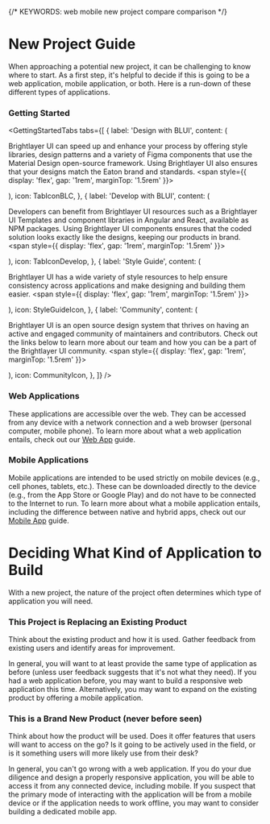 
{/* KEYWORDS: web mobile new project compare comparison */}

# New Project Guide

When approaching a potential new project, it can be challenging to know where to start. As a first step, it's helpful to decide if this is going to be a web application, mobile application, or both. Here is a run-down of these different types of applications.

### Getting Started

<GettingStartedTabs
    tabs={[
        {
            label: 'Design with BLUI',
            content: (
                <p>
                    <span>
                        Brightlayer UI can speed up and enhance your process by offering style libraries, design
                        patterns and a variety of Figma components that use the Material Design open-source framework.
                        Using Brightlayer UI also ensures that your designs match the Eaton brand and standards.
                    </span>
                    <span style={{ display: 'flex', gap: '1rem', marginTop: '1.5rem' }}>
                        <VariantIllustration
                            iconImage={Getstarted}
                            label="Get started"
                            description="A dedicated page to introduce you and your teams to the universe of Brightlayer UI."
                            height="196px"
                            width="200px"
                            url="https://brightlayer-ui.github.io/design/intro"
                        />
                        <VariantIllustration
                            iconImage={Stickersheet}
                            label="Figma sticker sheet"
                            description="Material and Brightlayer UI tokens and components in Figma (Material Design 3)."
                            height="196px"
                            width="200px"
                            url="https://www.figma.com/community/file/1108703646592220015"
                        />
                        <VariantIllustration
                            iconImage={DesignPatterns}
                            label="Design patterns"
                            description="Common interactions and designs found in Brightlayer UI applications."
                            height="196px"
                            width="200px"
                            url="https://brightlayer-ui.github.io/patterns"
                        />
                    </span>
                </p>
            ),
            icon: TabIconBLC,
        },
        {
            label: 'Develop with BLUI',
            content: (
                <p>
                    <span>
                        Developers can benefit from Brightlayer UI resources such as a Brightlayer UI Templates and
                        component libraries in Angular and React, available as NPM packages. Using Brightlayer UI
                        components ensures that the coded solution looks exactly like the designs, keeping our products
                        in brand.
                    </span>
                    <span style={{ display: 'flex', gap: '1rem', marginTop: '1.5rem' }}>
                        <VariantIllustration
                            iconImage={EnvSetup}
                            label="Environment setup"
                            description="We walk through the basics of getting your system set up to develop."
                            height="196px"
                            width="200px"
                            url="https://brightlayer-ui.github.io/development/environment"
                        />
                        <VariantIllustration
                            iconImage={ReactImage}
                            label="React"
                            description="Instructions to guide you through starting a new Brightlayer UI project using React."
                            height="196px"
                            width="200px"
                            url="https://brightlayer-ui.github.io/development/frameworks-web/react"
                        />
                        <VariantIllustration
                            iconImage={ReactNativeImage}
                            label="React Native"
                            description="Instructions to guide you through starting a new Brightlayer UI project using React Native."
                            height="196px"
                            width="200px"
                            url="https://brightlayer-ui.github.io/development/frameworks-mobile/react-native"
                        />
                    </span>
                </p>
            ),
            icon: TabIconDevelop,
        },
        {
            label: 'Style Guide',
            content: (
                <p>
                    <span>
                        Brightlayer UI has a wide variety of style resources to help ensure consistency across
                        applications and make designing and building them easier.
                    </span>
                    <span style={{ display: 'flex', gap: '1rem', marginTop: '1.5rem' }}>
                        <VariantIllustration
                            iconImage={IconLibImage}
                            label="Icon Library"
                            description="Browse the library of icons available in Brightlayer UI including Material icons as well as custom ones for Brightlayer UI applications."
                            height="196px"
                            width="200px"
                            url="https://brightlayer-ui.github.io/style/icon-library"
                        />
                        <VariantIllustration
                            iconImage={ThemesImage}
                            label="Themes"
                            description="Learn more about Brightlayer UI themes and how they can help you build applications that adhere to our design guidelines."
                            height="196px"
                            width="200px"
                            url="https://brightlayer-ui.github.io/style/themes"
                        />
                        <VariantIllustration
                            iconImage={ColorPallette}
                            label="Color Palette"
                            description="Browse all of the UI, Status, and Charting colors available from Brightlayer UI and when to use them."
                            height="196px"
                            width="200px"
                            url="https://brightlayer-ui.github.io/style/color"
                        />
                    </span>
                </p>
            ),
            icon: StyleGuideIcon,
        },
        {
            label: 'Community',
            content: (
                <p>
                    <span>
                        Brightlayer UI is an open source design system that thrives on having an active and engaged
                        community of maintainers and contributors. Check out the links below to learn more about our
                        team and how you can be a part of the Brightlayer UI community.
                    </span>
                    <span style={{ display: 'flex', gap: '1rem', marginTop: '1.5rem' }}>
                        <VariantIllustration
                            iconImage={Roadmap}
                            label="Roadmap"
                            description="See what we have planned in the backlog for future versions of Brightlayer UI."
                            height="196px"
                            width="200px"
                            url="https://brightlayer-ui.github.io/roadmap"
                        />
                        <VariantIllustration
                            iconImage={ReleaseNotes}
                            label="Release notes"
                            description="A complete history of notes for all previous releases of Brightlayer UI."
                            height="196px"
                            width="200px"
                            url="https://brightlayer-ui.github.io/release-notes"
                        />
                        <VariantIllustration
                            iconImage={ContactUs}
                            label="Contact us"
                            description="Get in touch with our team"
                            height="196px"
                            width="200px"
                            url="https://brightlayer-ui.github.io/community/contactus"
                        />
                    </span>
                </p>
            ),
            icon: CommunityIcon,
        },
    ]}
/>

### Web Applications

These applications are accessible over the web. They can be accessed from any device with a network connection and a web browser (personal computer, mobile phone). To learn more about what a web application entails, check out our [Web App](https://brightlayer-ui.github.io/get-started/web) guide.

### Mobile Applications

Mobile applications are intended to be used strictly on mobile devices (e.g., cell phones, tablets, etc.). These can be downloaded directly to the device (e.g., from the App Store or Google Play) and do not have to be connected to the Internet to run. To learn more about what a mobile application entails, including the difference between native and hybrid apps, check out our [Mobile App](https://brightlayer-ui.github.io/get-started/mobile) guide.

<Divider />

# Deciding What Kind of Application to Build

With a new project, the nature of the project often determines which type of application you will need.

### This Project is Replacing an Existing Product

Think about the existing product and how it is used. Gather feedback from existing users and identify areas for improvement.

In general, you will want to at least provide the same type of application as before (unless user feedback suggests that it's not what they need). If you had a web application before, you may want to build a responsive web application this time. Alternatively, you may want to expand on the existing product by offering a mobile application.

### This is a Brand New Product (never before seen)

Think about how the product will be used. Does it offer features that users will want to access on the go? Is it going to be actively used in the field, or is it something users will more likely use from their desk?

In general, you can't go wrong with a web application. If you do your due diligence and design a properly responsive application, you will be able to access it from any connected device, including mobile. If you suspect that the primary mode of interacting with the application will be from a mobile device or if the application needs to work offline, you may want to consider building a dedicated mobile app.
